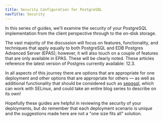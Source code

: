 ```yaml
---
title: Security Configuration for PostgreSQL
navTitle: Security
---
```


In this series of guides, we'll examine the security of your PostgreSQL implementation from the client perspective through to the on-disk storage.

The vast majority of the discussion will focus on features, functionality, and techniques that apply equally to both PostgreSQL and EDB Postgres Advanced Server (EPAS); however, it will also touch on a couple of features that are only available in EPAS. These will be clearly noted. These articles reference the latest version of Postgres currently available: 12.3.

In all aspects of this journey there are options that are appropriate for one deployment and other options that are appropriate for others — as well as additional functionality that should be considered such as [sepgsql](https://www.postgresql.org/docs/current/sepgsql.html), which can work with SELinux, and could take an entire blog series to describe on its own!

Hopefully these guides are helpful in reviewing the security of your deployments, but do remember that each deployment scenario is unique and the suggestions made here are not a "one size fits all" solution.